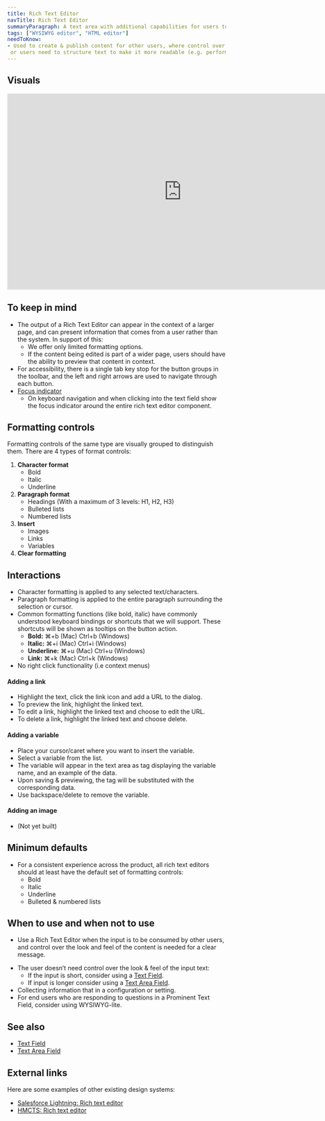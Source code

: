 ```yaml
---
title: Rich Text Editor
navTitle: Rich Text Editor
summaryParagraph: A text area with additional capabilities for users to format the input text.
tags: ["WYSIWYG editor", "HTML editor"]
needToKnow:
- Used to create & publish content for other users, where control over the look & feel of the content is important (e.g. survey communications)
 or users need to structure text to make it more readable (e.g. performance reviews & manager 1:1s).
---
```




## Visuals

<iframe style="border: 1px solid rgba(0, 0, 0, 0.1);" width="800" height="450" src="https://www.figma.com/embed?embed_host=share&url=https%3A%2F%2Fwww.figma.com%2Ffile%2Fe3TyAOZKfLg9cA01Iy1Mgm%2FKaizen-Site-embed%3Fnode-id%3D109544%253A41636" allowfullscreen></iframe>

## To keep in mind
- The output of a Rich Text Editor can appear in the context of a larger page, and can present information that comes from a user rather than the system. In support of this:
    - We offer only limited formatting options.
    - If the content being edited is part of a wider page, users should have the ability to preview that content in context.
- For accessibility, there is a single tab key stop for the button groups in the toolbar, and the left and right arrows are used to navigate through each button.
- [Focus indicator](/guidelines/interaction-states#focus-indicator)
    - On keyboard navigation and when clicking into the text field show the focus indicator around the entire rich text editor component.

## Formatting controls

Formatting controls of the same type are visually grouped to distinguish them. There are 4 types of format controls:

1. **Character format**
    - Bold
    - Italic
    - Underline
2. **Paragraph format**
    - Headings (With a maximum of 3 levels: H1, H2, H3)
    - Bulleted lists
    - Numbered lists
3. **Insert**
    - Images
    - Links
    - Variables
4. **Clear formatting**

## Interactions
- Character formatting is applied to any selected text/characters.
- Paragraph formatting is applied to the entire paragraph surrounding the selection or cursor.
- Common formatting functions (like bold, italic) have commonly understood keyboard bindings or shortcuts that we will support. These shortcuts will be shown as tooltips on the button action.
    - **Bold:** &#8984;+b (Mac) Ctrl+b (Windows)
    - **Italic:** &#8984;+i (Mac) Ctrl+i (Windows)
    - **Underline:** &#8984;+u (Mac) Ctrl+u (Windows)
    - **Link:** &#8984;+k (Mac) Ctrl+k (Windows)
- No right click functionality (i.e context menus)

#### Adding a link
- Highlight the text, click the link icon and add a URL to the dialog.
- To preview the link, highlight the linked text.
- To edit a link, highlight the linked text and choose to edit the URL.
- To delete a link, highlight the linked text and choose delete.

#### Adding a variable
- Place your cursor/caret where you want to insert the variable.
- Select a variable from the list.
- The variable will appear in the text area as tag displaying the variable name, and an example of the data.
- Upon saving & previewing, the tag will be substituted with the corresponding data.
- Use backspace/delete to remove the variable.

#### Adding an image
- (Not yet built)

## Minimum defaults
- For a consistent experience across the product, all rich text editors should at least have the default set of formatting controls:
    - Bold
    - Italic
    - Underline
    - Bulleted & numbered lists

## When to use and when not to use

<WhenToUseAndWhenNotToUse>
<WhenToUse>

- Use a Rich Text Editor when the input is to be consumed by other users, and control over the look and feel of the content is needed for a clear message.

</WhenToUse>
<WhenNotToUse>

- The user doesn’t need control over the look & feel of the input text:
    - If the input is short, consider using a [Text Field](/components/text-field/).
    - If input is longer consider using a [Text Area Field](/components/text-area-field/).
- Collecting information that in a configuration or setting.
- For end users who are responding to questions in a Prominent Text Field, consider using WYSIWYG-lite.

</WhenNotToUse>
</WhenToUseAndWhenNotToUse>

## See also

- [Text Field](/components/text-field/)
- [Text Area Field](/components/text-area-field/)

## External links

Here are some examples of other existing design systems:
- [Salesforce Lightning: Rich text editor](https://www.lightningdesignsystem.com/components/rich-text-editor/)
- [HMCTS: Rich text editor](https://hmcts-design-system.herokuapp.com/components/rich-text-editor)
